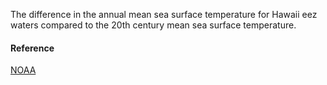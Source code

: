 The difference in the annual mean sea surface temperature for Hawaii eez waters compared to the 20th century mean sea surface temperature.

#### Reference

[NOAA](https://www.ncdc.noaa.gov/data-access/marineocean-data/extended-reconstructed-sea-surface-temperature-ersst-v4)